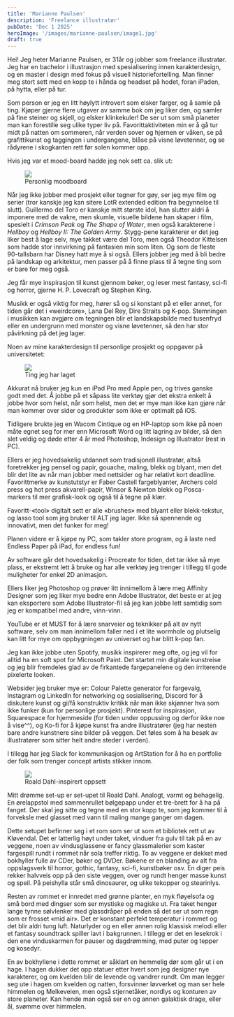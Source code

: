 ```yaml
---
title: 'Marianne Paulsen'
description: 'Freelance illustratør'
pubDate: 'Dec 1 2025'
heroImage: '/images/marianne-paulsen/image1.jpg'
draft: true
---
```









<Question1/>

Hei! Jeg heter Marianne Paulsen, er 31år og jobber som freelance illustratør. Jeg har en bachelor i illustrasjon med spesialisering innen karakterdesign, og en master i design med fokus på visuell historiefortelling. Man finner meg stort sett med en kopp te i hånda og headset på hodet, foran iPaden, på hytta, eller på tur.

Som person er jeg en litt høylytt introvert som elsker farger, og å samle på ting. Kjøper gjerne flere utgaver av samme bok om jeg liker den, og samler på fine steiner og skjell, og elsker klinkekuler! De ser ut som små planeter man kan forestille seg ulike typer liv på. Favorittaktiviteten min er å gå tur midt på natten om sommeren, når verden sover og hjernen er våken, se på grafittikunst og taggingen i undergangene, blåse på visne løvetenner, og se rådyrene i skogkanten rett før solen kommer opp.

Hvis jeg var et mood-board hadde jeg nok sett ca. slik ut:

<figure>
    <img src='/images/marianne-paulsen/image4.jpg'/>
    <figcaption>
        Personlig moodboard
    </figcaption>
</figure>


Når jeg ikke jobber med prosjekt eller tegner for gøy, ser jeg mye film og serier (tror kanskje jeg kan sitere LotR extended edition fra begynnelse til slutt). Guillermo del Toro er kanskje mitt største idol, han slutter aldri å imponere med de vakre, men skumle, visuelle bildene han skaper i film, spesielt i _Crimson Peak_ og _The Shape of Water_, men også karakterene i _Hellboy_ og _Hellboy II: The Golden Army_. Stygg-pene karakterer er det jeg liker best å lage selv, mye takket være del Toro, men også Theodor Kittelsen som hadde stor innvirkning på fantasien min som liten. Og som de fleste 90-tallsbarn har Disney hatt mye å si også. Ellers jobber jeg med å bli bedre på landskap og arkitektur, men passer på å finne plass til å tegne ting som er bare for meg også.

Jeg får mye inspirasjon til kunst gjennom bøker, og leser mest fantasy, sci-fi og horror, gjerne H. P. Lovecraft og Stephen King.

Musikk er også viktig for meg, hører så og si konstant på et eller annet, for tiden går det i «weirdcore», Lana Del Rey, Dire Straits og K-pop. Stemningen i musikken kan avgjøre om tegningen blir et landskapsbilde med tusenfryd eller en undergrunn med monster og visne løvetenner, så den har stor påvirkning på det jeg lager.

Noen av mine karakterdesign til personlige prosjekt og oppgaver på universitetet:

<figure>
    <img src='/images/marianne-paulsen/image3.jpg'/>
    <figcaption>
        Ting jeg har laget
    </figcaption>
</figure>


<Question2/>

Akkurat nå bruker jeg kun en iPad Pro med Apple pen, og trives ganske godt med det. Å jobbe på et såpass lite verktøy gjør det ekstra enkelt å jobbe hvor som helst, når som helst, men det er mye man ikke kan gjøre når man kommer over sider og produkter som ikke er optimalt på iOS.

Tidligere brukte jeg en Wacom Cintique og en HP-laptop som ikke på noen måte egnet seg for mer enn Microsoft Word og litt lagring av bilder, så den slet veldig og døde etter 4 år med Photoshop, Indesign og Illustrator (rest in PC).

Ellers er jeg hovedsakelig utdannet som tradisjonell illustratør, altså foretrekker jeg pensel og papir, gouache, maling, blekk og blyant, men det blir det lite av når man jobber med nettsider og har relativt kort deadline. Favorittmerke av kunstutstyr er Faber Castell fargeblyanter, Archers cold press og hot press akvarell-papir, Winsor & Newton blekk og Posca-markers til mer grafisk-look og også til å tegne på klær.

Favoritt-«tool» digitalt sett er alle «brushes» med blyant eller blekk-tekstur, og lasso tool som jeg bruker til ALT jeg lager. Ikke så spennende og innovativt, men det funker for meg!

Planen videre er å kjøpe ny PC, som takler store program, og å laste ned Endless Paper på iPad, for endless fun!


<Question3/>

Av software går det hovedsakelig i Procreate for tiden, det tar ikke så mye plass, er ekstremt lett å bruke og har alle verktøy jeg trenger i tillegg til gode muligheter for enkel 2D animasjon.

Ellers liker jeg Photoshop og prøver litt innimellom å lære meg Affinity Designer som jeg liker mye bedre enn Adobe Illustrator, det beste er at jeg kan eksportere som Adobe Illustrator-fil så jeg kan jobbe lett samtidig som jeg er kompatibel med andre, vinn-vinn.

YouTube er et MUST for å lære snarveier og teknikker på alt av nytt software, selv om man innimellom faller ned i et lite wormhole og plutselig kan litt for mye om oppbygningen av universet og har blitt k-pop fan.

Jeg kan ikke jobbe uten Spotify, musikk inspirerer meg ofte, og jeg vil for alltid ha en soft spot for Microsoft Paint. Det startet min digitale kunstreise og jeg blir fremdeles glad av de firkantede fargepanelene og den irriterende pixelerte looken.

Websider jeg bruker mye er: Colour Palette generator for fargevalg, Instagram og LinkedIn for networking og sosialisering, Discord for å diskutere kunst og gi/få konstruktiv kritikk når man ikke skjønner hva som ikke funker (kun for personlige prosjekt). Pinterest for inspirasjon,
Squarespace for hjemmeside (for tiden under oppussing og derfor ikke noe å vise^^), og Ko-fi for å kjøpe kunst fra andre illustratører (jeg har nesten bare andre kunstnere sine bilder på veggen. Det føles som å ha besøk av illustratører som sitter helt andre steder i verden).

I tillegg har jeg Slack for kommunikasjon og ArtStation for å ha en portfolie der folk som trenger concept artists stikker innom.

<Question4/>

<figure>
    <img src='/images/marianne-paulsen/image2.jpg'/>
    <figcaption>
        Roald Dahl-inspirert oppsett
    </figcaption>
</figure>

Mitt drømme set-up er set-upet til Roald Dahl. Analogt, varmt og behagelig. En ørelappstol med sammenrullet bølgepapp under et tre-brett for å ha på fanget. Der skal jeg sitte og tegne med en stor kopp te, som jeg kommer til å forveksle med glasset med vann til maling mange ganger om dagen.

Dette setupet befinner seg i et rom som ser ut som et bibliotek rett ut av Kløvendal. Det er latterlig høyt under taket, vinduer fra gulv til tak på en av veggene, noen av vindusglassene er fancy glassmalerier som kaster fargespill rundt i rommet når sola treffer riktig.
To av veggene er dekket med bokhyller fulle av CDer, bøker og DVDer. Bøkene er en blanding av alt fra oppslagsverk til horror, gothic, fantasy, sci-fi, kunstbøker osv. En diger peis rekker halvveis opp på den siste veggen, over og rundt henger masse kunst og speil. På peishylla står små dinosaurer, og ulike tekopper og stearinlys.

Resten av rommet er innredet med grønne planter, en myk fløyelsofa og små bord med dingser som ser mystiske og magiske ut. Fra taket henger lange tynne sølvlenker med glassdråper på enden så det ser ut som regn som er frosset «mid air». Det er konstant perfekt temperatur i rommet og det blir aldri tung luft. Naturlyder og en eller annen rolig klassisk melodi eller et fantasy soundtrack spiller lavt i bakgrunnen. I tillegg er det en lesekrok i den ene vinduskarmen for pauser og dagdrømming, med puter og tepper og kosedyr.

En av bokhyllene i dette rommet er såklart en hemmelig dør som går ut i en hage. I hagen dukker det opp statuer etter hvert som jeg designer nye karakterer, og om kvelden blir de levende og vandrer rundt. Om man legger seg ute i hagen om kvelden og natten, forsvinner løvverket og man ser hele himmelen og Melkeveien, men også stjernetåker, nordlys og konturen av store planeter. Kan hende man også ser en og annen galaktisk drage, eller ål, svømme over himmelen.
